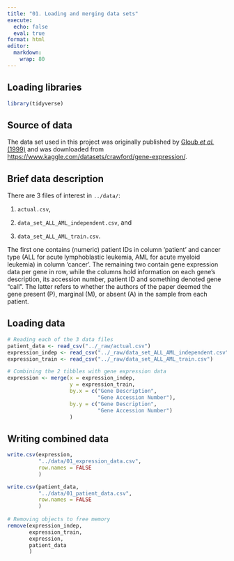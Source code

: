 ```yaml
---
title: "01. Loading and merging data sets"
execute: 
  echo: false
  eval: true
format: html
editor: 
  markdown: 
    wrap: 80
---
```


## Loading libraries

```r
library(tidyverse)
```

## Source of data

The data set used in this project was originally published by [Gloub *et al.*
(1999)](https://www-science-org.proxy.findit.cvt.dk/doi/10.1126/science.286.5439.531#body-ref-RF14)
and was downloaded from
<https://www.kaggle.com/datasets/crawford/gene-expression/>.

## Brief data description

There are 3 files of interest in `../data/`:

1.  `actual.csv`,

2.  `data_set_ALL_AML_independent.csv`, and

3.  `data_set_ALL_AML_train.csv`.

The first one contains (numeric) patient IDs in column 'patient' and cancer type
(ALL for acute lymphoblastic leukemia, AML for acute myeloid leukemia) in column
'cancer'. The remaining two contain gene expression data per gene in row, while
the columns hold information on each gene's description, its accession number,
patient ID and something denoted gene "call". The latter refers to whether the
authors of the paper deemed the gene present (P), marginal (M), or absent (A) in
the sample from each patient.

## Loading data

```r
# Reading each of the 3 data files
patient_data <- read_csv("../_raw/actual.csv")
expression_indep <- read_csv("../_raw/data_set_ALL_AML_independent.csv")
expression_train <- read_csv("../_raw/data_set_ALL_AML_train.csv")

# Combining the 2 tibbles with gene expression data
expression <- merge(x = expression_indep,
                    y = expression_train,
                    by.x = c("Gene Description",
                             "Gene Accession Number"),
                    by.y = c("Gene Description",
                             "Gene Accession Number")
                    )
```

## Writing combined data

```r
write.csv(expression,
          "../data/01_expression_data.csv",
          row.names = FALSE
          )

write.csv(patient_data,
          "../data/01_patient_data.csv",
          row.names = FALSE
          )
 
# Removing objects to free memory
remove(expression_indep,
       expression_train,
       expression,
       patient_data
       )
```